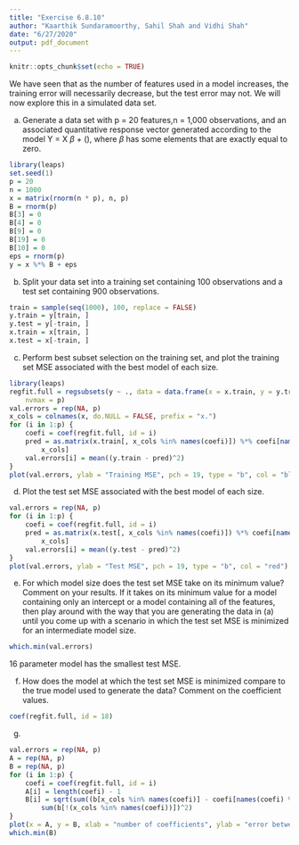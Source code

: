 ```yaml
---
title: "Exercise 6.8.10"
author: "Kaarthik Sundaramoorthy, Sahil Shah and Vidhi Shah"
date: "6/27/2020"
output: pdf_document
---
```


```r
knitr::opts_chunk$set(echo = TRUE)
```

We have seen that as the number of features used in a model increases, the training error will necessarily decrease, but the test error may not. We will now explore this in a simulated data set.

(a) Generate a data set with p = 20 features,n = 1,000 observations, and an associated quantitative response vector generated according to the model Y = X $\beta$ + \(\epsilon\), where $\beta$ has some elements that are exactly equal to zero.

```r
library(leaps)
set.seed(1)
p = 20
n = 1000
x = matrix(rnorm(n * p), n, p)
B = rnorm(p)
B[3] = 0
B[4] = 0
B[9] = 0
B[19] = 0
B[10] = 0
eps = rnorm(p)
y = x %*% B + eps
```

(b) Split your data set into a training set containing 100 observations and a test set containing 900 observations.

```r
train = sample(seq(1000), 100, replace = FALSE)
y.train = y[train, ]
y.test = y[-train, ]
x.train = x[train, ]
x.test = x[-train, ]
```

(c) Perform best subset selection on the training set, and plot the training set MSE associated with the best model of each size.

```r
library(leaps)
regfit.full = regsubsets(y ~ ., data = data.frame(x = x.train, y = y.train), 
    nvmax = p)
val.errors = rep(NA, p)
x_cols = colnames(x, do.NULL = FALSE, prefix = "x.")
for (i in 1:p) {
    coefi = coef(regfit.full, id = i)
    pred = as.matrix(x.train[, x_cols %in% names(coefi)]) %*% coefi[names(coefi) %in% 
        x_cols]
    val.errors[i] = mean((y.train - pred)^2)
}
plot(val.errors, ylab = "Training MSE", pch = 19, type = "b", col = "blue")
```

(d) Plot the test set MSE associated with the best model of each
size. 

```r
val.errors = rep(NA, p)
for (i in 1:p) {
    coefi = coef(regfit.full, id = i)
    pred = as.matrix(x.test[, x_cols %in% names(coefi)]) %*% coefi[names(coefi) %in% 
        x_cols]
    val.errors[i] = mean((y.test - pred)^2)
}
plot(val.errors, ylab = "Test MSE", pch = 19, type = "b", col = "red")
```

(e) For which model size does the test set MSE take on its minimum
value? Comment on your results. If it takes on its minimum value
for a model containing only an intercept or a model containing
all of the features, then play around with the way that you are
generating the data in (a) until you come up with a scenario in
which the test set MSE is minimized for an intermediate model
size.

```r
which.min(val.errors)
```

16 parameter model has the smallest test MSE.

(f) How does the model at which the test set MSE is minimized
compare to the true model used to generate the data? Comment
on the coefficient values.

```r
coef(regfit.full, id = 18)
```

(g) 

```r
val.errors = rep(NA, p)
A = rep(NA, p)
B = rep(NA, p)
for (i in 1:p) {
    coefi = coef(regfit.full, id = i)
    A[i] = length(coefi) - 1
    B[i] = sqrt(sum((b[x_cols %in% names(coefi)] - coefi[names(coefi) %in% x_cols])^2) + 
        sum(b[!(x_cols %in% names(coefi))])^2)
}
plot(x = A, y = B, xlab = "number of coefficients", ylab = "error between estimated and true coefficients", col = "purple")
which.min(B)
```